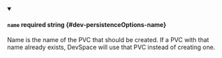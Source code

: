 
<details className="config-field" data-expandable="false" open>
<summary>

#### `name` <span class="config-field-required" data-required="false">required</span> <span class="config-field-type">string</span> <span class="config-field-default"></span> <span class="config-field-enum"></span> {#dev-persistenceOptions-name}

Name is the name of the PVC that should be created. If a PVC with that name
already exists, DevSpace will use that PVC instead of creating one.

</summary>



</details>
